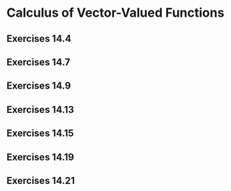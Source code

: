 # Calculus of Vector-Valued Functions

## Exercises 14.4 {#exr14.4}

## Exercises 14.7 {#exr14.7}

## Exercises 14.9 {#exr14.9}

## Exercises 14.13 {#exr14.13}

## Exercises 14.15 {#exr14.15}

## Exercises 14.19 {#exr14.19}

## Exercises 14.21 {#exr14.21}


